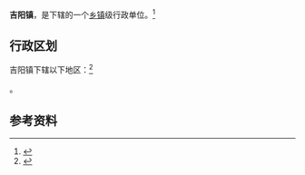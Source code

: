 {{中国乡级行政区|35/07/83/101/000}}

'''吉阳镇'''，是{{PRC admin/fullname|35/07/83/101/000|3}}下辖的一个[[乡镇|乡镇]]级行政单位。<ref>{{PRC admin/ref sgc|{{PRC admin/parent|35/07/83/101/000}}}}</ref>

== 行政区划 ==

吉阳镇下辖以下地区：<ref>{{PRC admin/ref sgc|35/07/83/101/000}}</ref>

{{PRC admin/children|35/07/83/101/000}}。

== 参考资料 ==

{{reflist}}

{{行政区划小作品}}
{{PRC admin/navcat|35/07/83/101/000}}